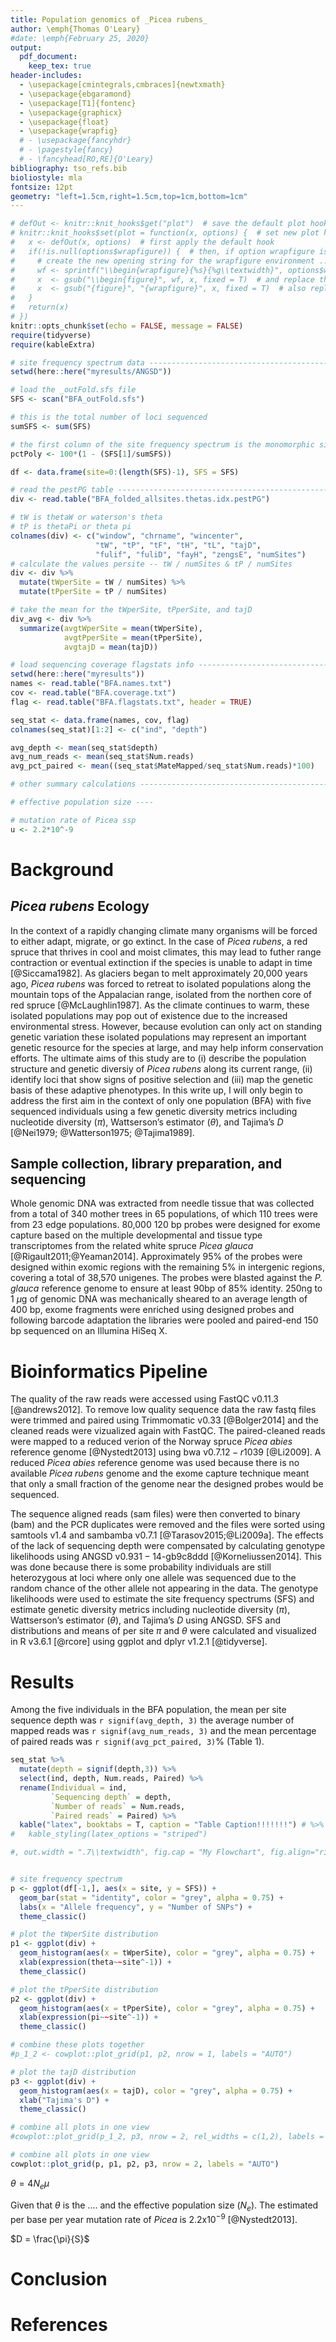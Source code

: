 ```yaml
---
title: Population genomics of _Picea rubens_
author: \emph{Thomas O'Leary}
#date: \emph{February 25, 2020}
output:
  pdf_document:
    keep_tex: true
header-includes:
  - \usepackage[cmintegrals,cmbraces]{newtxmath}
  - \usepackage{ebgaramond}
  - \usepackage[T1]{fontenc}
  - \usepackage{graphicx}
  - \usepackage{float}
  - \usepackage{wrapfig}
  # - \usepackage{fancyhdr}
  # - \pagestyle{fancy}
  # - \fancyhead[RO,RE]{O'Leary}
bibliography: tso_refs.bib
bioliostyle: mla
fontsize: 12pt
geometry: "left=1.5cm,right=1.5cm,top=1cm,bottom=1cm"
---
```


```r
# defOut <- knitr::knit_hooks$get("plot")  # save the default plot hook 
# knitr::knit_hooks$set(plot = function(x, options) {  # set new plot hook ...
#   x <- defOut(x, options)  # first apply the default hook
#   if(!is.null(options$wrapfigure)) {  # then, if option wrapfigure is given ...
#     # create the new opening string for the wrapfigure environment ...
#     wf <- sprintf("\\begin{wrapfigure}{%s}{%g\\textwidth}", options$wrapfigure[[1]], options$wrapfigure[[2]])
#     x  <- gsub("\\begin{figure}", wf, x, fixed = T)  # and replace the default one with it.
#     x  <- gsub("{figure}", "{wrapfigure}", x, fixed = T)  # also replace the environment ending
#   }
#   return(x)
# })
knitr::opts_chunk$set(echo = FALSE, message = FALSE)
require(tidyverse)
require(kableExtra)

# site frequency spectrum data -------------------------------------------------
setwd(here::here("myresults/ANGSD"))

# load the _outFold.sfs file
SFS <- scan("BFA_outFold.sfs")

# this is the total number of loci sequenced
sumSFS <- sum(SFS)

# the first column of the site frequency spectrum is the monomorphic sites
pctPoly <- 100*(1 - (SFS[1]/sumSFS))

df <- data.frame(site=0:(length(SFS)-1), SFS = SFS)

# read the pestPG table --------------------------------------------------------
div <- read.table("BFA_folded_allsites.thetas.idx.pestPG")

# tW is thetaW or waterson's theta
# tP is thetaPi or theta pi
colnames(div) <- c("window", "chrname", "wincenter", 
                   "tW", "tP", "tF", "tH", "tL", "tajD",
                   "fulif", "fuliD", "fayH", "zengsE", "numSites")
# calculate the values persite -- tW / numSites & tP / numSites
div <- div %>%
  mutate(tWperSite = tW / numSites) %>%
  mutate(tPperSite = tP / numSites)

# take the mean for the tWperSite, tPperSite, and tajD
div_avg <- div %>%
  summarize(avgtWperSite = mean(tWperSite),
            avgtPperSite = mean(tPperSite),
            avgtajD = mean(tajD))

# load sequencing coverage flagstats info --------------------------------------
setwd(here::here("myresults"))
names <- read.table("BFA.names.txt")
cov <- read.table("BFA.coverage.txt")
flag <- read.table("BFA.flagstats.txt", header = TRUE)

seq_stat <- data.frame(names, cov, flag)
colnames(seq_stat)[1:2] <- c("ind", "depth")

avg_depth <- mean(seq_stat$depth)
avg_num_reads <- mean(seq_stat$Num.reads)
avg_pct_paired <- mean((seq_stat$MateMapped/seq_stat$Num.reads)*100)

# other summary calculations ---------------------------------------------------

# effective population size ----

# mutation rate of Picea ssp
u <- 2.2*10^-9
```

# Background

## _Picea rubens_ Ecology

In the context of a rapidly changing climate many organisms will be forced to either adapt, migrate, or go extinct. In the case of _Picea rubens_, a red spruce that thrives in cool and moist climates, this may lead to futher range contraction or eventual extinction if the species is unable to adapt in time [@Siccama1982]. As glaciers began to melt approximately 20,000 years ago, _Picea rubens_ was forced to retreat to isolated populations along the mountain tops of the Appalacian range, isolated from the northen core of red spruce [@McLaughlin1987]. As the climate continues to warm, these isolated populations may pop out of existence due to the increased environmental stress. However, because evolution can only act on standing genetic variation these isolated populations may represent an important genetic resource for the species at large, and may help inform conservation efforts. The ultimate aims of this study are to (i) describe the population structure and genetic diversiy of _Picea rubens_ along its current range, (ii) identify loci that show signs of positive selection and (iii) map the genetic basis of these adaptive phenotypes. In this write up, I will only begin to address the first aim in the context of only one population (BFA) with five sequenced individuals using a few genetic diversity metrics including nucleotide diversity ($\pi$), Wattserson's estimator ($\theta$), and Tajima's $D$ [@Nei1979; @Watterson1975; @Tajima1989].


## Sample collection, library preparation, and sequencing

Whole genomic DNA was extracted from needle tissue that was collected from a total of 340 mother trees in 65 populations, of which 110 trees were from 23 edge populations. 80,000 120 bp probes were designed for exome capture based on the multiple developmental and tissue type transcriptomes from the related white spruce _Picea glauca_ [@Rigault2011;@Yeaman2014]. Approximately 95% of the probes were designed within exomic regions with the remaining 5% in intergenic regions, covering a total of 38,570 unigenes. The probes were blasted against the _P. glauca_ reference genome to ensure at least 90bp of 85% identity. 250ng to 1 $\mu$g of genomic DNA was mechanically sheared to an average length of 400 bp, exome fragments were enriched using designed probes and following barcode adaptation the libraries were pooled and paired-end 150 bp sequenced on an Illumina HiSeq X.
	
# Bioinformatics Pipeline

The quality of the raw reads were accessed using FastQC v$0.11.3$ [@andrews2012]. To remove low quality sequence data the raw fastq files were trimmed and paired using Trimmomatic v$0.33$ [@Bolger2014] and the cleaned reads were vizualized again with FastQC. The paired-cleaned reads were mapped to a reduced verion of the Norway spruce _Picea abies_ reference genome [@Nystedt2013] using bwa v$0.7.12-r1039$ [@Li2009]. A reduced _Picea abies_ reference genome was used because there is no available _Picea rubens_ genome and the exome capture technique meant that only a small fraction of the genome near the designed probes would be sequenced.

The sequence aligned reads (sam files) were then converted to binary (bam) and the PCR duplicates were removed and the files were sorted using samtools v$1.4$ and sambamba v$0.7.1$ [@Tarasov2015;@Li2009a]. The effects of the lack of sequencing depth were compensated by calculating genotype likelihoods using ANGSD v$0.931-14$-gb9c8ddd [@Korneliussen2014]. This was done because there is some probability individuals are still heterozygous at loci where only one allele was sequenced due to the random chance of the other allele not appearing in the data. The genotype likelihoods were used to estimate the site frequency spectrums (SFS) and estimate genetic diversity metrics including nucleotide diversity ($\pi$), Wattserson's estimator ($\theta$), and Tajima's $D$ using ANGSD. SFS and distributions and means of per site $\pi$ and $\theta$ were calculated and visualized in R v$3.6.1$ [@rcore] using ggplot and dplyr v$1.2.1$ [@tidyverse].

# Results

Among the five individuals in the BFA population, the mean per site sequence depth was `r signif(avg_depth, 3)` the average number of mapped reads was `r signif(avg_num_reads, 3)` and the mean percentage of paired reads was `r signif(avg_pct_paired, 3)`% (Table 1).

```r
seq_stat %>%
  mutate(depth = signif(depth,3)) %>%
  select(ind, depth, Num.reads, Paired) %>%
  rename(Individual = ind, 
         `Sequencing depth` = depth, 
         `Number of reads` = Num.reads,
         `Paired reads` = Paired) %>%
  kable("latex", booktabs = T, caption = "Table Caption!!!!!!!") # %>%
#   kable_styling(latex_options = "striped")
```

```r
#, out.width = ".7\\textwidth", fig.cap = "My Flowchart", fig.align="right", wrapfigure = list("R", .7)


# site frequency spectrum
p <- ggplot(df[-1,], aes(x = site, y = SFS)) +
  geom_bar(stat = "identity", color = "grey", alpha = 0.75) +
  labs(x = "Allele frequency", y = "Number of SNPs") + 
  theme_classic()

# plot the tWperSite distribution
p1 <- ggplot(div) +
  geom_histogram(aes(x = tWperSite), color = "grey", alpha = 0.75) +
  xlab(expression(theta~~site^-1)) +
  theme_classic()

# plot the tPperSite distribution
p2 <- ggplot(div) +
  geom_histogram(aes(x = tPperSite), color = "grey", alpha = 0.75) +
  xlab(expression(pi~~site^-1)) +
  theme_classic()

# combine these plots together
#p_1_2 <- cowplot::plot_grid(p1, p2, nrow = 1, labels = "AUTO")

# plot the tajD distribution
p3 <- ggplot(div) +
  geom_histogram(aes(x = tajD), color = "grey", alpha = 0.75) +
  xlab("Tajima's D") +
  theme_classic()

# combine all plots in one view
#cowplot::plot_grid(p_1_2, p3, nrow = 2, rel_widths = c(1,2), labels = c("", "C"))

# combine all plots in one view
cowplot::plot_grid(p, p1, p2, p3, nrow = 2, labels = "AUTO")
```


$\theta = 4N_{e}\mu$

Given that $\theta$ is the .... and the effective population size ($N_{e}$). The estimated per base per year mutation rate of _Picea_ is $2.2$x$10^{-9}$ [@Nystedt2013].

$D = \frac{\pi}{S}$

# Conclusion



\pagebreak

# References

